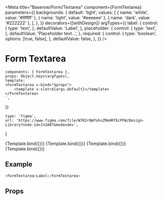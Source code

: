 

<Meta
    title="Baserow/Form/Textarea"
    component={FormTextarea}
    parameters={{
        backgrounds: {
            default: 'light',
            values: [
                { name: 'white', value: '#ffffff' },
                { name: 'light', value: '#eeeeee' },
                { name: 'dark', value: '#222222' },
            ],
        },
    }}
    decorators={[withDesign]}
    argTypes={{
        label: {
            control: {
                type: 'text',
            },
            defaultValue: 'Label',
        },
        placeholder: {
            control: {
                type: 'text',
            },
            defaultValue: 'Placeholder text...',
        },
        required: {
            control: {
                type: 'boolean',
                options: [true, false],
            },
            defaultValue: false,
        },
    }}
/>

# Form Textarea

    components: { FormTextarea },
    props: Object.keys(argTypes),
    template: `
    <FormTextarea v-bind="$props">
        <template v-slot>${args.default}</template>
    </FormTextarea>
    `,
})

    type: 'figma',
    url: 'https://www.figma.com/file/W7R2rQW7ohsZMeHRfEcPFW/Design-Library?node-id=1%3A87&mode=dev',
}

<Canvas>
    <Story
        name="Default"
        parameters={{
            design: config(designConfig),
        }}
        args={{
            id: 'textarea-story-1',
            helperText:
                'We’ll use this addressssssss if we need to contact you about your account.',
        }}
    >
        {Template.bind({})}
    </Story>
    <Story
        name="Small label"
        parameters={{
            design: config(designConfig),
        }}
        args={{
            id: 'textarea-story-2',
            smallLabel: true,
            helperText:
                'We’ll use this address if we need to contact you about your account.',
        }}
    >
        {Template.bind({})}
    </Story>
    <Story
        name="Disabled"
        parameters={{
            design: config(designConfig),
        }}
        args={{
            id: 'textarea-story-3',
            disabled: true,
            helperText:
                'We’ll use this address if we need to contact you about your account.',
        }}
    >
        {Template.bind({})}
    </Story>
    <Story
        name="Error"
        parameters={{
            design: config(designConfig),
        }}
        args={{
            id: 'textarea-story-4',
            helperText:
                'We’ll use this address if we need to contact you about your account.',
            error: 'This is an error message',
            iconRight: 'db',
        }}
    >
        {Template.bind({})}
    </Story>
</Canvas>

## Example

```javascript
<FormTextarea>Label</FormTextarea>
```

## Props

<Props of={FormTextarea} />
